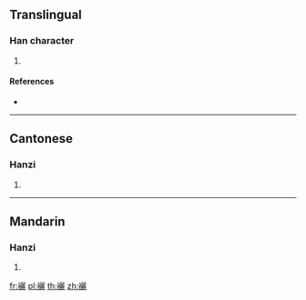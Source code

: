 {{character info/new}}
==Translingual==

===Han character===
{{Han char|rn=145|rad=衣|as=19|sn=25|four=31211|canj=LMMP}}

# {{defn|Han|sort=衣19}}

====References====
* {{Han ref|kx=1127.280|dkj=34739|dj=1594.340|hdz=53123.140|uh=8979|ud=35193|bh=F948|bd=63816}}

----

==Cantonese==

===Hanzi===
{{yue-hanzi|jyut=|y=si1}}

# {{defn|lang=yue|sort=衣19}}

----

==Mandarin==

===Hanzi===
{{cmn-hanzi|pin=[[shī]] ([[shi1]])|wg=shih<sup>1</sup>}}

# {{defn|lang=cmn|sort=衣19}}

[[fr:襹]]
[[pl:襹]]
[[th:襹]]
[[zh:襹]]